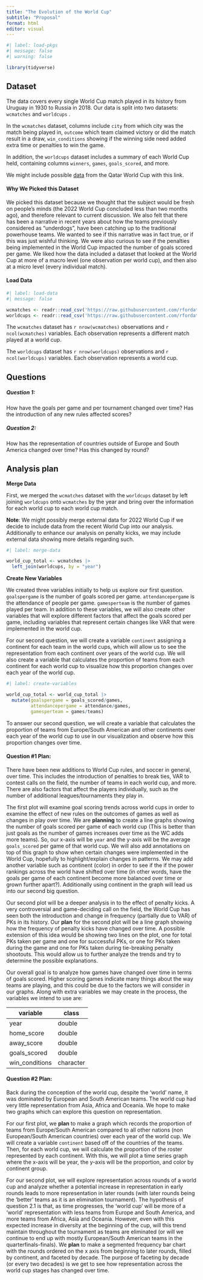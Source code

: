 ```yaml
---
title: "The Evolution of the World Cup"
subtitle: "Proposal"
format: html
editor: visual
---
```


```r
#| label: load-pkgs
#| message: false
#| warning: false

library(tidyverse)
```

## Dataset

The data covers every single World Cup match played in its history from Uruguay in 1930 to Russia in 2018. Our data is split into two datasets: `wcmatches` and `worldcups` .

In the `wcmatches` dataset, columns include `city` from which city was the match being played in, `outcome` which team claimed victory or did the match result in a draw, `win_conditions` showing if the winning side need added extra time or penalties to win the game.

In addition, the `worldcups` dataset includes a summary of each World Cup held, containing columns `winners`, `games`, `goals_scored`, and more.

We might include possible [data](https://www.kaggle.com/datasets/die9origephit/fifa-world-cup-2022-complete-dataset) from the Qatar World Cup with this link.

#### Why We Picked this Dataset

We picked this dataset because we thought that the subject would be fresh on people's minds (the 2022 World Cup concluded less than two months ago), and therefore relevant to current discussion. We also felt that there has been a narrative in recent years about how the teams previously considered as "underdogs", have been catching up to the traditional powerhouse teams. We wanted to see if this narrative was in fact true, or if this was just wishful thinking. We were also curious to see if the penalties being implemented in the World Cup impacted the number of goals scored per game. We liked how the data included a dataset that looked at the World Cup at more of a macro level (one observation per world cup), and then also at a micro level (every individual match).

#### Load Data

```r
#| label: load-data
#| message: false

wcmatches <- readr::read_csv('https://raw.githubusercontent.com/rfordatascience/tidytuesday/master/data/2022/2022-11-29/wcmatches.csv')
worldcups <- readr::read_csv('https://raw.githubusercontent.com/rfordatascience/tidytuesday/master/data/2022/2022-11-29/worldcups.csv')
```

The `wcmatches` dataset has `r nrow(wcmatches)` observations and `r ncol(wcmatches)` variables. Each observation represents a different match played at a world cup.

The `worldcups` dataset has `r nrow(worldcups)` observations and `r ncol(worldcups)` variables. Each observation represents a world cup.

## Questions

##### Question 1:

How have the goals per game and per tournament changed over time? Has the introduction of any new rules affected scores?

##### Question 2:

How has the representation of countries outside of Europe and South America changed over time? Has this changed by round?

## Analysis plan

**Merge Data**

First, we merged the `wcmatches` dataset with the `worldcups` dataset by left joining `worldcups` onto `wcmatches` by the year and bring over the information for each world cup to each world cup match.

**Note**: We might possibly merge external data for 2022 World Cup if we decide to include data from the recent World Cup into our analysis. Additionally to enhance our analysis on penalty kicks, we may include external data showing more details regarding such.

```r
#| label: merge-data

world_cup_total <- wcmatches |>
  left_join(worldcups, by = "year")
```

**Create New Variables**

We created three variables initially to help us explore our first question. `goalspergame` is the number of goals scored per game. `attendancepergame` is the attendance of people per game. `gamesperteam` is the number of games played per team. In addition to these variables, we will also create other variables that will explore different factors that affect the goals scored per game, including variables that represent certain changes like VAR that were implemented in the world cup.

For our second question, we will create a variable `continent` assigning a continent for each team in the world cups, which will allow us to see the representation from each continent over years of the world cup. We will also create a variable that calculates the proportion of teams from each continent for each world cup to visualize how this proportion changes over each year of the world cup.

```r
#| label: create-variables

world_cup_total <- world_cup_total |>
  mutate(goalspergame = goals_scored/games,
         attendancepergame = attendance/games,
         gamesperteam = games/teams)
```

To answer our second question, we will create a variable that calculates the proportion of teams from Europe/South American and other continents over each year of the world cup to use in our visualization and observe how this proportion changes over time.

#### Question #1 Plan:

There have been new additions to World Cup rules, and soccer in general, over time. This includes the introduction of penalties to break ties, VAR to contest calls on the field, the number of teams in each world cup, and more. There are also factors that affect the players individually, such as the number of additional leagues/tournaments they play in.

The first plot will examine goal scoring trends across world cups in order to examine the effect of new rules on the outcomes of games as well as changes in play over time. We are **planning** to create a line graphs showing the number of goals scored per game of each world cup (This is better than just goals as the number of games increases over time as the WC adds more teams). So, our x-axis will be `year` and the y-axis will be the average `goals_scored` per game of that world cup. We will also add annotations on top of this graph to show when certain changes were implemented in the World Cup, hopefully to highlight/explain changes in patterns. We may add another variable such as continent (color) in order to see if the if the power rankings across the world have shifted over time (in other words, have the goals per game of each continent become more balanced over time or grown further apart?). Additionally using continent in the graph will lead us into our second big question.

Our second plot will be a deeper analysis in to the effect of penalty kicks. A very controversial and game-deciding call on the field, the World Cup has seen both the introduction and change in frequency (partially due to VAR) of PKs in its history. Our **plan** for the second plot will be a line graph showing how the frequency of penalty kicks have changed over time. A possible extension of this idea would be showing two lines on the plot, one for total PKs taken per game and one for successful PKs, or one for PKs taken during the game and one for PKs taken during tie-breaking penalty shootouts. This would allow us to further analyze the trends and try to determine the possible explanations.

Our overall goal is to analyze how games have changed over time in terms of goals scored. Higher scoring games indicate many things about the way teams are playing, and this could be due to the factors we will consider in our graphs. Along with extra variables we may create in the process, the variables we intend to use are:

| variable       | class     |
|----------------|-----------|
| year           | double    |
| home_score     | double    |
| away_score     | double    |
| goals_scored   | double    |
| win_conditions | character |

#### Question #2 Plan:

Back during the conception of the world cup, despite the 'world' name, it was dominated by European and South American teams. The world cup had very little representation from Asia, Africa and Oceania. We hope to make two graphs which can explore this question on representation. 

For our first plot, we **plan** to make a graph which records the proportion of teams from Europe/South American compared to all other nations (non European/South American countries) over each year of the world cup. We will create a variable `continent` based off of the countries of the teams. Then, for each world cup, we will calculate the proportion of the roster represented by each continent. With this, we will plot a time series graph where the x-axis will be year, the y-axis will be the proportion, and color by continent group.

For our second plot, we will explore representation across rounds of a world cup and analyze whether a potential increase in representation in early rounds leads to more representation in later rounds (with later rounds being the 'better' teams as it is an elimination tournament). The hypothesis of question 2.1 is that, as time progresses, the 'world cup' will be more of a 'world' representation with less teams from Europe and South America, and more teams from Africa, Asia and Oceania. However, even with this expected increase in diversity at the beginning of the cup, will this trend maintain throughout the tournament as teams are eliminated (or will we continue to end up with mostly European/South American teams in the quarterfinals-finals). We **plan** to make a segmented frequency bar chart with the rounds ordered on the x axis from beginning to later rounds, filled by continent, and faceted by decade. The purpose of faceting by decade (or every two decades) is we get to see how representation across the world cup stages has changed over time.
